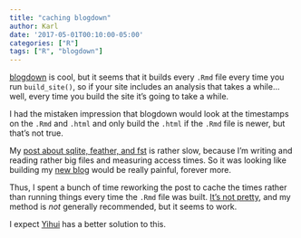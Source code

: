 ```yaml
---
title: "caching blogdown"
author: Karl
date: '2017-05-01T00:10:00-05:00'
categories: ["R"]
tags: ["R", "blogdown"]
---
```


[blogdown](https://github.com/rstudio/blogdown) is cool, but it seems
that it builds every `.Rmd` file every time you run `build_site()`, so
if your site includes an analysis that takes a while...well, every
time you build the site it's going to take a while.

I had the mistaken impression that blogdown would look at the
timestamps on the `.Rmd` and `.html` and only build the `.html` if the
`.Rmd` file is newer, but that's not true.

My [post about sqlite, feather, and fst](http://kbroman.org/blog/2017/04/30/sqlite-feather-and-fst/)
is rather slow, because I'm writing and reading rather big files and
measuring access times. So it was looking like building my
[new blog](http://kbroman.org/blog) would be really painful, forever
more.

Thus, I spent a bunch of time reworking the post to cache the times
rather than running things every time the `.Rmd` file was built.
[It's not pretty](https://github.com/kbroman/blog/blob/source/content/post/2017-04-30-sqlite-feather-and-fst.Rmd),
and my method is _not_ generally recommended, but it seems to work.

I expect [Yihui](https://yihui.name) has a better solution to this.

